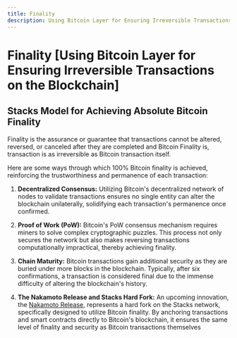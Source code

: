 ```yaml
---
title: Finality
description: Using Bitcoin Layer for Ensuring Irreversible Transactions on the Blockchain
---
```



# Finality [Using Bitcoin Layer for Ensuring Irreversible Transactions on the Blockchain]

## Stacks Model for Achieving Absolute Bitcoin Finality

Finality is the assurance or guarantee that transactions cannot be altered, reversed, or canceled after they are completed and Bitcoin Finality is, transaction is as irreversible as Bitcoin transaction itself.

Here are some ways through which 100% Bitcoin finality is achieved, reinforcing the trustworthiness and permanence of each transaction:

<ZoomImage src="/assets/finality.png" alt="Finality" />

1. **Decentralized Consensus:** Utilizing Bitcoin's decentralized network of nodes to validate transactions ensures no single entity can alter the blockchain unilaterally, solidifying each transaction's permanence once confirmed.

2. **Proof of Work (PoW):** Bitcoin's PoW consensus mechanism requires miners to solve complex cryptographic puzzles. This process not only secures the network but also makes reversing transactions computationally impractical, thereby achieving finality.

3. **Chain Maturity:** Bitcoin transactions gain additional security as they are buried under more blocks in the blockchain. Typically, after six confirmations, a transaction is considered final due to the immense difficulty of altering the blockchain's history.

4. **The Nakamoto Release and Stacks Hard Fork:** An upcoming innovation, the [Nakamoto Release,](https://stacks.org/nakamoto-activation-update) represents a hard fork on the Stacks network, specifically designed to utilize Bitcoin finality. By anchoring transactions and smart contracts directly to Bitcoin's blockchain, it ensures the same level of finality and security as Bitcoin transactions themselves
